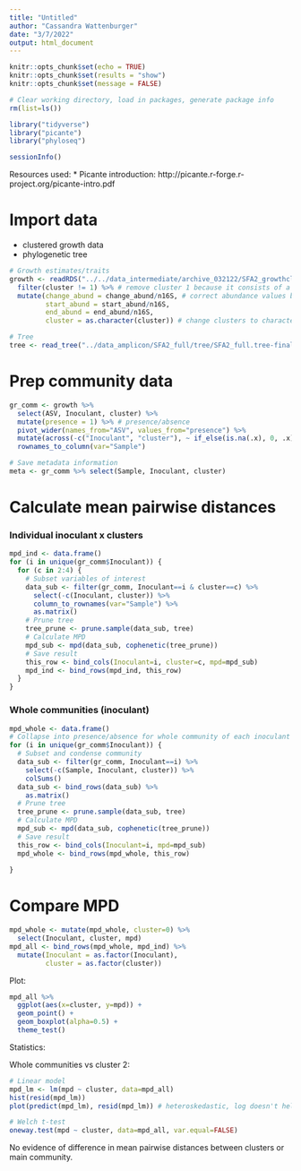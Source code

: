 ```yaml
---
title: "Untitled"
author: "Cassandra Wattenburger"
date: "3/7/2022"
output: html_document
---
```


```r
knitr::opts_chunk$set(echo = TRUE)
knitr::opts_chunk$set(results = "show")
knitr::opts_chunk$set(message = FALSE)
```

```r
# Clear working directory, load in packages, generate package info
rm(list=ls())

library("tidyverse")
library("picante")
library("phyloseq")

sessionInfo()
```

Resources used:
* Picante introduction: http://picante.r-forge.r-project.org/picante-intro.pdf

# Import data

* clustered growth data
* phylogenetic tree

```r
# Growth estimates/traits
growth <- readRDS("../../data_intermediate/archive_032122/SFA2_growthclusters.Rmd") %>% 
  filter(cluster != 1) %>% # remove cluster 1 because it consists of a single outlier
  mutate(change_abund = change_abund/n16S, # correct abundance values by 16S copy number
         start_abund = start_abund/n16S,
         end_abund = end_abund/n16S,
         cluster = as.character(cluster)) # change clusters to character 

# Tree
tree <- read_tree("../data_amplicon/SFA2_full/tree/SFA2_full.tree-final.nwk")
```

# Prep community data

```r
gr_comm <- growth %>% 
  select(ASV, Inoculant, cluster) %>% 
  mutate(presence = 1) %>% # presence/absence
  pivot_wider(names_from="ASV", values_from="presence") %>% 
  mutate(across(-c("Inoculant", "cluster"), ~ if_else(is.na(.x), 0, .x))) %>% 
  rownames_to_column(var="Sample")

# Save metadata information
meta <- gr_comm %>% select(Sample, Inoculant, cluster)
```

# Calculate mean pairwise distances

### Individual inoculant x clusters

```r
mpd_ind <- data.frame()
for (i in unique(gr_comm$Inoculant)) {
  for (c in 2:4) {
    # Subset variables of interest
    data_sub <- filter(gr_comm, Inoculant==i & cluster==c) %>% 
      select(-c(Inoculant, cluster)) %>% 
      column_to_rownames(var="Sample") %>% 
      as.matrix()
    # Prune tree
    tree_prune <- prune.sample(data_sub, tree)
    # Calculate MPD
    mpd_sub <- mpd(data_sub, cophenetic(tree_prune))
    # Save result
    this_row <- bind_cols(Inoculant=i, cluster=c, mpd=mpd_sub)
    mpd_ind <- bind_rows(mpd_ind, this_row)
  }
}
```

### Whole communities (inoculant)

```r
mpd_whole <- data.frame()
# Collapse into presence/absence for whole community of each inoculant
for (i in unique(gr_comm$Inoculant)) {
  # Subset and condense community
  data_sub <- filter(gr_comm, Inoculant==i) %>% 
    select(-c(Sample, Inoculant, cluster)) %>% 
    colSums()
  data_sub <- bind_rows(data_sub) %>% 
    as.matrix()
  # Prune tree
  tree_prune <- prune.sample(data_sub, tree)
  # Calculate MPD
  mpd_sub <- mpd(data_sub, cophenetic(tree_prune))
  # Save result
  this_row <- bind_cols(Inoculant=i, mpd=mpd_sub)
  mpd_whole <- bind_rows(mpd_whole, this_row)
  
}
```

# Compare MPD

```r
mpd_whole <- mutate(mpd_whole, cluster=0) %>% 
  select(Inoculant, cluster, mpd)
mpd_all <- bind_rows(mpd_whole, mpd_ind) %>% 
  mutate(Inoculant = as.factor(Inoculant),
         cluster = as.factor(cluster))
```

Plot:

```r
mpd_all %>% 
  ggplot(aes(x=cluster, y=mpd)) +
  geom_point() +
  geom_boxplot(alpha=0.5) +
  theme_test()
```

Statistics:

Whole communities vs cluster 2:

```r
# Linear model
mpd_lm <- lm(mpd ~ cluster, data=mpd_all)
hist(resid(mpd_lm))
plot(predict(mpd_lm), resid(mpd_lm)) # heteroskedastic, log doesn't help

# Welch t-test
oneway.test(mpd ~ cluster, data=mpd_all, var.equal=FALSE)
```

No evidence of difference in mean pairwise distances between clusters or main community.
